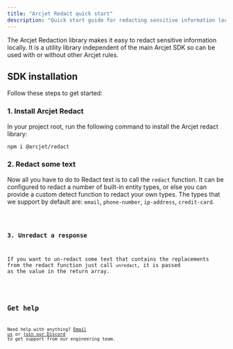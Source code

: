 ```yaml
---
title: "Arcjet Redact quick start"
description: "Quick start guide for redacting sensitive information locally."
---
```



The Arcjet Redaction library makes it easy to redact sensitive information
locally. It is a utility library independent of the main Arcjet SDK so can be
used with or without other Arcjet rules.

<WhatIsArcjet />

## SDK installation

Follow these steps to get started:

### 1. Install Arcjet Redact

In your project root, run the following command to install the Arcjet redact
library:

```bash
npm i @arcjet/redact
```

### 2. Redact some text

Now all you have to do to Redact text is to call the `redact` function. It can
be configured to redact a number of built-in entity types, or else you can
provide a custom detect function to redact your own types. The types that we support
by default are: `email`, `phone-number`, `ip-address`, `credit-card`.

<Code code={QuickStartRedact} lang="ts" />

### 3. Unredact a response

If you want to un-redact some text that contains the replacements from the redact
function just call `unredact`, it is passed as the value in the return array.

<Code code={QuickStartUnredact} lang="ts" />

## Get help

Need help with anything? [Email us](mailto:support@arcjet.com) or [join our
Discord](https://discord.gg/TPra6jqZDC) to get support from our
engineering team.

<Comments />
